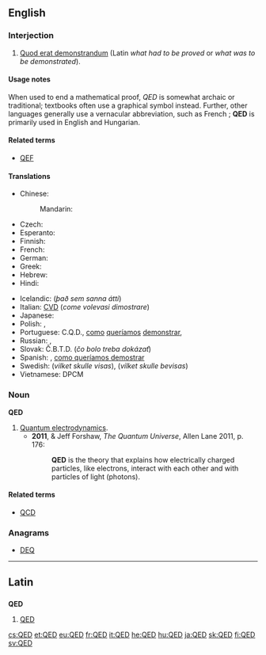 ==English==
{{wikipedia}}

===Interjection===
{{en-interjection}}

# [[quod erat demonstrandum|Quod erat demonstrandum]] (Latin ''what had to be proved'' or ''what was to be demonstrated'').

====Usage notes====
When used to end a mathematical proof, ''QED'' is somewhat archaic or traditional; textbooks often use a graphical symbol instead. Further, other languages generally use a vernacular abbreviation, such as French {{term|CQFD||ce qu'il fallait démontrer|lang=fr}}; '''QED''' is primarily used in English and Hungarian.

====Related terms====
* {{sense|what was to be demonstrated}} [[QEF]]

====Translations====
{{trans-top|quod erat demonstrandum}}
* Chinese:
*: Mandarin: {{t|cmn|证毕|tr=zhèngbì|sc=Hani}}
* Czech: {{t|cs|c.b.d.}} {{qualifier|co bylo dokázat}}
* Esperanto: {{t|eo|KEP}} {{qualifier|kio estis pruvota}}
* Finnish: {{t+|fi|MOT}} {{qualifier|mikä oli todistettava}}
* French: {{t+|fr|CQFD}} {{qualifier|ce qu'il fallait démontrer}}
* German: {{t|de|w. z. b. w.}} {{qualifier|was zu beweisen war}}
* Greek: {{t|el|Ό.Έ.Δ.|tr=Ó.É.D|sc=Grek}} {{qualifier|[[όπερ έδει δείξαι]]}}
* Hebrew: {{t|he|מ.ש.ל.|m-p|tr=מה שהיה להוכיח}}
* Hindi: {{t|hi|इ. सि.|tr=इति सिद्धम्|sc=Deva}}
{{trans-mid}}
* Icelandic: {{t|is|þ.s.s.á.}} (''það sem sanna átti'')
* Italian: [[CVD]] (''come volevasi dimostrare'')
* Japanese: {{t|ja|証明終わり|tr=しょうめいおわり, shōmei owari}}
* Polish: {{t+|pl|c.b.d.o.}} {{qualifier|co było do okazania}}, {{t|pl|c.b.d.u.}} {{qualifier|co było do udowodnienia}}
* Portuguese: C.Q.D., {{qualifier|written out}} [[como]] [[queríamos]] [[demonstrar]], {{t|pt|c.q.d.}}
* Russian: {{t+|ru|ч. т. д.}}, {{t|ru|что и требовалось доказать|tr=što i trébovalos’ dokazát’}}
* Slovak: Č.B.T.D. (''čo bolo treba dokázať'')
* Spanish: {{t|es|C.Q.D.}}, {{qualifier|written out}} [[como queríamos demostrar]]
* Swedish: {{t+|sv|VSV}} (''vilket skulle visas''), {{t+|sv|VSB}} (''vilket skulle bevisas'')
* Vietnamese: DPCM
{{trans-bottom}}

===Noun===
'''QED'''

# [[quantum electrodynamics|Quantum electrodynamics]].
#* '''2011''', {{w|Brian Cox (physicist)|Brian Cox}} & Jeff Forshaw, ''The Quantum Universe'', Allen Lane 2011, p. 176:
#*: '''QED''' is the theory that explains how electrically charged particles, like electrons, interact with each other and with particles of light (photons).

====Related terms====
* {{sense|quantum}} [[QCD]]

===Anagrams===
* [[DEQ#English|DEQ]]

----

==Latin==
{{wikipedia|lang=la}}

==={{initialism-old|la}}===
'''QED'''

# [[#English|QED]]

[[cs:QED]]
[[et:QED]]
[[eu:QED]]
[[fr:QED]]
[[it:QED]]
[[he:QED]]
[[hu:QED]]
[[ja:QED]]
[[sk:QED]]
[[fi:QED]]
[[sv:QED]]